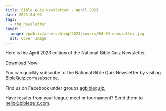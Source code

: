 ```yaml
---
title: Bible Quiz Newsletter - April 2023
date: 2023-04-03
tags:
  - tbq_newsletter
cover:
  image: /public/assets/blog/2023/covers/04-03-newsletter.jpg
  alt: Cover Image
---
```


Here is the April 2023 edition of the National Bible Quiz Newsletter.

<a href="/assets/blog/2023/04-newsletter.pdf" class="btn btn-primary">Download Now</a>

You can quickly subscribe to the National Bible Quiz Newsletter by visiting [BibleQuiz.com/subscribe](/subscribe).

Find us on Facebook under groups [agbiblequiz.](https://www.facebook.com/groups/agbiblequiz)

Have results from your league meet or tournament? Send them to [hello@biblequiz.com](mailto:hello@biblequiz.com).
